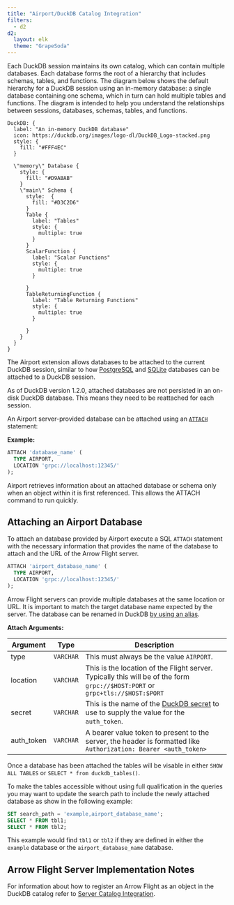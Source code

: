 ```yaml
---
title: "Airport/DuckDB Catalog Integration"
filters:
  - d2
d2:
  layout: elk
  theme: "GrapeSoda"
---
```


Each DuckDB session maintains its own catalog, which can contain multiple databases. Each database forms the root of a hierarchy that includes schemas, tables, and functions. The diagram below shows the default hierarchy for a DuckDB session using an in-memory database: a single database containing one schema, which in turn can hold multiple tables and functions. The diagram is intended to help you understand the relationships between sessions, databases, schemas, tables, and functions.

```.d2
DuckDB: {
  label: "An in-memory DuckDB database"
  icon: https://duckdb.org/images/logo-dl/DuckDB_Logo-stacked.png
  style: {
    fill: "#FFF4EC"
  }

  \"memory\" Database {
    style: {
      fill: "#D9ABAB"
    }
    \"main\" Schema {
      style:  {
        fill: "#D3C2D6"
      }
      Table {
        label: "Tables"
        style: {
          multiple: true
        }
      }
      ScalarFunction {
        label: "Scalar Functions"
        style: {
          multiple: true
        }

      }
      TableReturningFunction {
        label: "Table Returning Functions"
        style: {
          multiple: true
        }

      }
    }
  }
}

```

The Airport extension allows databases to be attached to the current DuckDB session, similar to how [PostgreSQL](https://duckdb.org/docs/extensions/postgres.html#connecting) and [SQLite](https://duckdb.org/docs/extensions/sqlite.html#usage) databases can be attached to a DuckDB session.

::: {.callout-note}
As of DuckDB version 1.2.0, attached databases are not persisted in an on-disk DuckDB database. This means they need to be reattached for each session.
:::

An Airport server-provided database can be attached using an [`ATTACH`](https://duckdb.org/docs/sql/statements/attach.html) statement:

__Example:__

```sql
ATTACH 'database_name' (
  TYPE AIRPORT,
  LOCATION 'grpc://localhost:12345/'
);
```

Airport retrieves information about an attached database or schema only when an object within it is first referenced. This allows the ATTACH command to run quickly.

## Attaching an Airport Database

To attach an database provided by Airport execute a SQL `ATTACH` statement with the necessary information that provides the name of the database to attach and the URL of the Arrow Flight server.

```sql
ATTACH 'airport_database_name' (
  TYPE AIRPORT,
  LOCATION 'grpc://localhost:12345/'
);
```

::: {.callout-tip}
Arrow Flight servers can provide multiple databases at the same location or URL.  It is important to match the target database name expected by the server.  The database can be renamed in DuckDB [by using an alias](https://duckdb.org/docs/sql/statements/attach.html).
:::

__Attach Arguments:__

| Argument | Type | Description |
|--------|---|-------------------------------|
| type | `VARCHAR` | This must always be the value `AIRPORT`. |
| location | `VARCHAR` | This is the location of the Flight server. Typically this will be of the form `grpc://$HOST:PORT` or `grpc+tls://$HOST:$PORT` |
| secret | `VARCHAR` | This is the name of the [DuckDB secret](https://duckdb.org/docs/configuration/secrets_manager.html) to use to supply the value for the `auth_token`. |
| auth_token | `VARCHAR` | A bearer value token to present to the server, the header is formatted like `Authorization: Bearer <auth_token>` |

Once a database has been attached the tables will be visable in either `SHOW ALL TABLES` or `SELECT * from duckdb_tables()`.

To make the tables accessible without using full qualification in the queries you may want to update the search path to include the newly attached database as show in the following example:

```sql
SET search_path = 'example,airport_database_name';
SELECT * FROM tbl1;
SELECT * FROM tbl2;
```

This example would find `tbl1` or `tbl2` if they are defined in either the `example` database or the `airport_database_name` database.

## Arrow Flight Server Implementation Notes

For information about how to register an Arrow Flight as an object in the DuckDB catalog refer to [Server Catalog Integration](server_catalog_integration.qmd).

